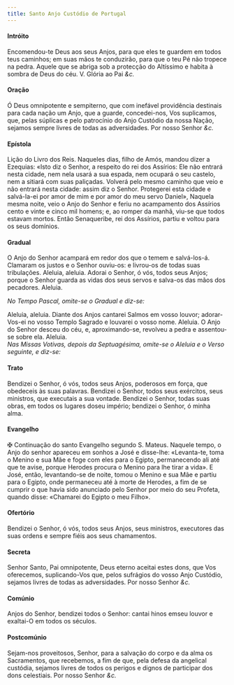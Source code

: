 ```yaml
---
title: Santo Anjo Custódio de Portugal
---
```



#### Intróito
<div class="container-fluid">
  <div class="row">
    <span class="text-justify"></span>
<span class="text-justify">
      Encomendou-te Deus aos seus Anjos, para que eles te guardem em todos teus
      caminhos; em suas mãos te conduzirão, para que o teu Pé não tropece na
      pedra. Aquele que se abriga sob a protecção do Altíssimo e habita à sombra
      de Deus do céu.
      <em></em>
      V. Glória ao Pai <em>&c.</em>
    </span>
</div>


#### Oração
<div class="container-fluid">
  <div class="row">
    <span class="text-justify"></span>
<span class="text-justify">
      Ó Deus omnipotente e sempiterno, que com inefável providência destinais
      para cada nação um Anjo, que a guarde, concedei-nos, Vos suplicamos, que,
      pelas súplicas e pelo patrocínio do Anjo Custódio da nossa Nação, sejamos
      sempre livres de todas as adversidades. Por nosso Senhor <em>&c.</em>
    </span>
</div>


#### Epístola
<div class="container-fluid">
  <div class="row">
    <span class="text-justify"></span>
<span class="text-justify">Lição do Livro dos Reis.</span>
<span class="text-justify"></span>
<span class="text-justify">
      Naqueles dias, filho de Amós, mandou dizer a Ezequias: «Isto diz o Senhor,
      a respeito do rei dos Assírios: Ele não entrará nesta cidade, nem nela
      usará a sua espada, nem ocupará o seu castelo, nem a sitiará com suas
      paliçadas. Volverá pelo mesmo caminho que veio e não entrará nesta cidade:
      assim diz o Senhor. Protegerei esta cidade e salvá-la-ei por amor de mim e
      por amor do meu servo Daniel», Naquela mesma noite, veio o Anjo do Senhor
      e feriu no acampamento dos Assírios cento e vinte e cinco mil homens; e,
      ao romper da manhã, viu-se que todos estavam mortos. Então Senaqueribe,
      rei dos Assírios, partiu e voltou para os seus domínios.
    </span>
</div>


#### Gradual
<div class="container-fluid">
  <div class="row">
    <span class="text-justify"></span>
<span class="text-justify">
      O Anjo do Senhor acampará em redor dos que o temem e salvá-los-á. Clamaram
      os justos e o Senhor ouviu-os: e livrou-os de todas suas tribulações.
    </span>
<span class="text-justify"></span>
<span class="text-justify">
      Aleluia, aleluia. Adorai o Senhor, ó vós, todos seus Anjos; porque o
      Senhor guarda as vidas dos seus servos e salva-os das mãos dos pecadores.
      Aleluia.
    </span>
</div>

<em>No Tempo Pascal, omite-se o Gradual e diz-se:</em>

<div class="container-fluid">
  <div class="row">
    <span class="text-justify"></span>
<span class="text-justify">
      Aleluia, aleluia. Diante dos Anjos cantarei Salmos em vosso louvor;
      adorar-Vos-ei no vosso Templo Sagrado e louvarei o vosso nome. Aleluia. O
      Anjo do Senhor desceu do céu, e, aproximando-se, revolveu a pedra e
      assentou-se sobre ela. Aleluia.
    </span>
</div>

<em>
  Nas Missas Votivas, depois da Septuagésima, omite-se o Aleluia e o Verso
  seguinte, e diz-se:
</em>


#### Trato
<div class="container-fluid">
  <div class="row">
    <span class="text-justify"></span>
<span class="text-justify">
      Bendizei o Senhor, ó vós, todos seus Anjos, poderosos em força, que
      obedeceis às suas palavras. Bendizei o Senhor, todos seus exércitos, seus
      ministros, que executais a sua vontade. Bendizei o Senhor, todas suas
      obras, em todos os lugares doseu império; bendizei o Senhor, ó minha alma.
    </span>
</div>


#### Evangelho
<div class="container-fluid">
  <div class="row">
    <span class="text-justify"></span>
<span class="text-justify">
      <span class="text-red-500">&#10016;</span> Continuação do santo Evangelho
      segundo S. Mateus.
    </span>
<span class="text-justify"></span>
<span class="text-justify">
      Naquele tempo, o Anjo do senhor apareceu em sonhos a José e disse-lhe:
      «Levanta-te, toma o Menino e sua Mãe e foge com eles para o Egipto,
      permanecendo ali até que te avise, porque Herodes procura o Menino para
      lhe tirar a vida». E José, então, levantando-se de noite, tomou o Menino e
      sua Mãe e partiu para o Egipto, onde permaneceu até à morte de Herodes, a
      fim de se cumprir o que havia sido anunciado pelo Senhor por meio do seu
      Profeta, quando disse: «Chamarei do Egipto o meu Filho».
    </span>
</div>


#### Ofertório
<div class="container-fluid">
  <div class="row">
    <span class="text-justify"></span>
<span class="text-justify">
      Bendizei o Senhor, ó vós, todos seus Anjos, seus ministros, executores das
      suas ordens e sempre fiéis aos seus chamamentos.
    </span>
</div>


#### Secreta
<div class="container-fluid">
  <div class="row">
    <span class="text-justify"></span>
<span class="text-justify">
      Senhor Santo, Pai omnipotente, Deus eterno aceitai estes dons, que Vos
      oferecemos, suplicando-Vos que, pelos sufrágios do vosso Anjo Custódio,
      sejamos livres de todas as adversidades. Por nosso Senhor <em>&c.</em>
    </span>
</div>


#### Comúnio
<div class="container-fluid">
  <div class="row">
    <span class="text-justify"></span>
<span class="text-justify">
      Anjos do Senhor, bendizei todos o Senhor: cantai hinos emseu louvor e
      exaltai-O em todos os séculos.
    </span>
</div>


#### Postcomúnio
<div class="container-fluid">
  <div class="row">
    <span class="text-justify"></span>
<span class="text-justify">
      Sejam-nos proveitosos, Senhor, para a salvação do corpo e da alma os
      Sacramentos, que recebemos, a fim de que, pela defesa da angelical
      custódia, sejamos livres de todos os perigos e dignos de participar dos
      dons celestiais. Por nosso Senhor <em>&c.</em>
    </span>
</div>

